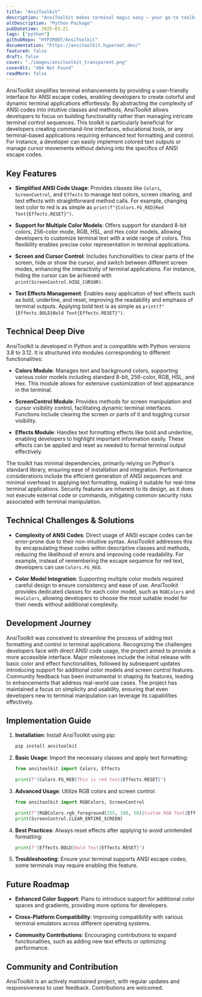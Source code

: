 ```yaml
---
title: "AnsiToolkit"
description: "AnsiToolkit makes terminal magic easy — your go-to toolkit for hassle-free ANSI escape codes and colorful, dynamic terminal output!"
altDescription: "Python Package"
pubDatetime: 2025-03-21
tags: ["python"]
githubRepo: "HYP3R00T/AnsiToolkit"
documentation: "https://ansitoolkit.hyperoot.dev/"
featured: false
draft: false
cover: "./images/ansitoolkit_transparent.png"
coverAlt: "404 Not Found"
readMore: false
---
```


AnsiToolkit simplifies terminal enhancements by providing a user-friendly interface for ANSI escape codes, enabling developers to create colorful and dynamic terminal applications effortlessly. By abstracting the complexity of ANSI codes into intuitive classes and methods, AnsiToolkit allows developers to focus on building functionality rather than managing intricate terminal control sequences. This toolkit is particularly beneficial for developers creating command-line interfaces, educational tools, or any terminal-based applications requiring enhanced text formatting and control. For instance, a developer can easily implement colored text outputs or manage cursor movements without delving into the specifics of ANSI escape codes.

## Key Features

- **Simplified ANSI Code Usage**: Provides classes like `Colors`, `ScreenControl`, and `Effects` to manage text colors, screen clearing, and text effects with straightforward method calls. For example, changing text color to red is as simple as `print(f"{Colors.FG_RED}Red Text{Effects.RESET}")`.

- **Support for Multiple Color Models**: Offers support for standard 8-bit colors, 256-color mode, RGB, HSL, and Hex color models, allowing developers to customize terminal text with a wide range of colors. This flexibility enables precise color representation in terminal applications.

- **Screen and Cursor Control**: Includes functionalities to clear parts of the screen, hide or show the cursor, and switch between different screen modes, enhancing the interactivity of terminal applications. For instance, hiding the cursor can be achieved with `print(ScreenControl.HIDE_CURSOR)`.

- **Text Effects Management**: Enables easy application of text effects such as bold, underline, and reset, improving the readability and emphasis of terminal outputs. Applying bold text is as simple as `print(f"{Effects.BOLD}Bold Text{Effects.RESET}")`.

## Technical Deep Dive

AnsiToolkit is developed in Python and is compatible with Python versions 3.8 to 3.12. It is structured into modules corresponding to different functionalities:

- **Colors Module**: Manages text and background colors, supporting various color models including standard 8-bit, 256-color, RGB, HSL, and Hex. This module allows for extensive customization of text appearance in the terminal.

- **ScreenControl Module**: Provides methods for screen manipulation and cursor visibility control, facilitating dynamic terminal interfaces. Functions include clearing the screen or parts of it and toggling cursor visibility.

- **Effects Module**: Handles text formatting effects like bold and underline, enabling developers to highlight important information easily. These effects can be applied and reset as needed to format terminal output effectively.

The toolkit has minimal dependencies, primarily relying on Python's standard library, ensuring ease of installation and integration. Performance considerations include the efficient generation of ANSI sequences and minimal overhead in applying text formatting, making it suitable for real-time terminal applications. Security features are inherent to its design, as it does not execute external code or commands, mitigating common security risks associated with terminal manipulation.

## Technical Challenges & Solutions

- **Complexity of ANSI Codes**: Direct usage of ANSI escape codes can be error-prone due to their non-intuitive syntax. AnsiToolkit addresses this by encapsulating these codes within descriptive classes and methods, reducing the likelihood of errors and improving code readability. For example, instead of remembering the escape sequence for red text, developers can use `Colors.FG_RED`.

- **Color Model Integration**: Supporting multiple color models required careful design to ensure consistency and ease of use. AnsiToolkit provides dedicated classes for each color model, such as `RGBColors` and `HexColors`, allowing developers to choose the most suitable model for their needs without additional complexity.

## Development Journey

AnsiToolkit was conceived to streamline the process of adding text formatting and control in terminal applications. Recognizing the challenges developers face with direct ANSI code usage, the project aimed to provide a more accessible interface. Major milestones include the initial release with basic color and effect functionalities, followed by subsequent updates introducing support for additional color models and screen control features. Community feedback has been instrumental in shaping its features, leading to enhancements that address real-world use cases. The project has maintained a focus on simplicity and usability, ensuring that even developers new to terminal manipulation can leverage its capabilities effectively.

## Implementation Guide

1. **Installation**: Install AnsiToolkit using pip:

   ```bash
   pip install ansitoolkit
   ```

2. **Basic Usage**: Import the necessary classes and apply text formatting:

   ```python
   from ansitoolkit import Colors, Effects

   print(f"{Colors.FG_RED}This is red text{Effects.RESET}")
   ```

3. **Advanced Usage**: Utilize RGB colors and screen control:

   ```python
   from ansitoolkit import RGBColors, ScreenControl

   print(f"{RGBColors.rgb_foreground(255, 100, 50)}Custom RGB Text{Effects.RESET}")
   print(ScreenControl.CLEAR_ENTIRE_SCREEN)
   ```

4. **Best Practices**: Always reset effects after applying to avoid unintended formatting:

   ```python
   print(f"{Effects.BOLD}Bold Text{Effects.RESET}")
   ```

5. **Troubleshooting**: Ensure your terminal supports ANSI escape codes; some terminals may require enabling this feature.

## Future Roadmap

- **Enhanced Color Support**: Plans to introduce support for additional color spaces and gradients, providing more options for developers.

- **Cross-Platform Compatibility**: Improving compatibility with various terminal emulators across different operating systems.

- **Community Contributions**: Encouraging contributions to expand functionalities, such as adding new text effects or optimizing performance.

## Community and Contribution

AnsiToolkit is an actively maintained project, with regular updates and responsiveness to user feedback. Contributions are welcomed.